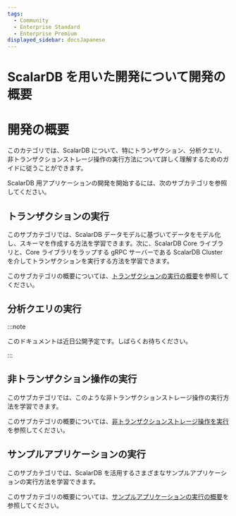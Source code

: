 ```yaml
---
tags:
  - Community
  - Enterprise Standard
  - Enterprise Premium
displayed_sidebar: docsJapanese
---
```


# ScalarDB を用いた開発について開発の概要


<TranslationBanner />

# 開発の概要

このカテゴリでは、ScalarDB について、特にトランザクション、分析クエリ、非トランザクションストレージ操作の実行方法について詳しく理解するためのガイドに従うことができます。

ScalarDB 用アプリケーションの開発を開始するには、次のサブカテゴリを参照してください。

## トランザクションの実行

このサブカテゴリでは、ScalarDB データモデルに基づいてデータをモデル化し、スキーマを作成する方法を学習できます。次に、ScalarDB Core ライブラリと、Core ライブラリをラップする gRPC サーバーである ScalarDB Cluster を介してトランザクションを実行する方法を学習できます。

このサブカテゴリの概要については、[トランザクションの実行の概要](develop-run-transactions-overview.mdx)を参照してください。

## 分析クエリの実行

:::note

このドキュメントは近日公開予定です。しばらくお待ちください。

:::

## 非トランザクション操作の実行

このサブカテゴリでは、このような非トランザクションストレージ操作の実行方法を学習できます。

このサブカテゴリの概要については、[非トランザクションストレージ操作を実行](develop-run-non-transactional-operations-overview.mdx)を参照してください。

## サンプルアプリケーションの実行

このサブカテゴリでは、ScalarDB を活用するさまざまなサンプルアプリケーションの実行方法を学習できます。

このサブカテゴリの概要については、[サンプルアプリケーションの実行の概要](scalardb-samples/README.mdx)を参照してください。
